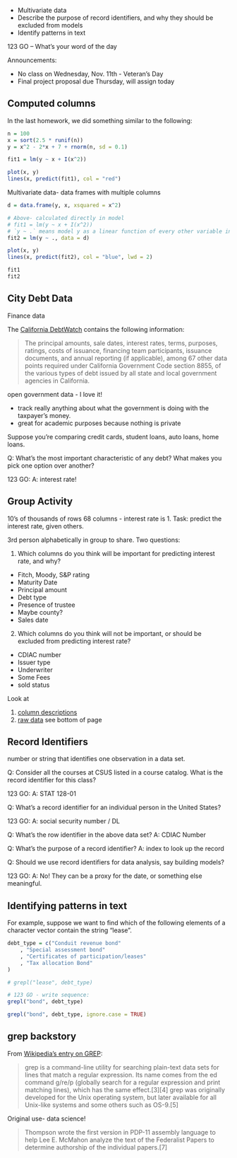 
- Multivariate data
- Describe the purpose of record identifiers, and why they should be excluded from models
- Identify patterns in text

123 GO – What’s your word of the day

Announcements:

- No class on Wednesday, Nov. 11th - Veteran's Day
- Final project proposal due Thursday, will assign today


## Computed columns

In the last homework, we did something similar to the following:

```r
n = 100
x = sort(2.5 * runif(n))
y = x^2 - 2*x + 7 + rnorm(n, sd = 0.1)

fit1 = lm(y ~ x + I(x^2))

plot(x, y)
lines(x, predict(fit1), col = "red")
```

Multivariate data- data frames with multiple columns

```r
d = data.frame(y, x, xsquared = x^2)

# Above- calculated directly in model
# fit1 = lm(y ~ x + I(x^2))
# `y ~ .` means model y as a linear function of every other variable in the data frame.
fit2 = lm(y ~ ., data = d)

plot(x, y)
lines(x, predict(fit2), col = "blue", lwd = 2)
```
```r
fit1
fit2
```


## City Debt Data

Finance data

The [California DebtWatch](https://data.debtwatch.treasurer.ca.gov/Raw-Data/CDA-ALL-Raw/x7jp-pweb) contains the following information:

> The principal amounts, sale dates, interest rates, terms, purposes, ratings, costs of issuance, financing team participants, issuance documents, and annual reporting (if applicable), among 67 other data points required under California Government Code section 8855, of the various types of debt issued by all state and local government agencies in California.

open government data - I love it!

- track really anything about what the government is doing with the taxpayer's money.
- great for academic purposes because nothing is private

Suppose you're comparing credit cards, student loans, auto loans, home loans.

Q: What's the most important characteristic of any debt?
What makes you pick one option over another?

123 GO:
A: interest rate!


## Group Activity

10's of thousands of rows
68 columns - interest rate is 1.
Task: predict the interest rate, given others.

3rd person alphabetically in group to share.
Two questions:

1. Which columns do you think will be important for predicting interest rate, and why?

- Fitch, Moody, S&P rating
- Maturity Date
- Principal amount
- Debt type
- Presence of trustee
- Maybe county?
- Sales date

2. Which columns do you think will not be important, or should be excluded from predicting interest rate?

- CDIAC number
- Issuer type
- Underwriter
- Some Fees
- sold status

Look at

1. [column descriptions](https://www.treasurer.ca.gov/cdiac/debtdata/database_text.asp)
2. [raw data](https://data.debtwatch.treasurer.ca.gov/Raw-Data/CDA-ALL-Raw/x7jp-pweb) see bottom of page



## Record Identifiers

number or string that identifies one observation in a data set.

Q: Consider all the courses at CSUS listed in a course catalog.
What is the record identifier for this class?

123 GO:
A: STAT 128-01

Q: What's a record identifier for an individual person in the United States?

123 GO:
A: social security number / DL


Q: What's the row identifier in the above data set?
A: CDIAC Number


Q: What's the purpose of a record identifier?
A: index to look up the record 


Q: Should we use record identifiers for data analysis, say building models?

123 GO:
A: No!
They can be a proxy for the date, or something else meaningful.


## Identifying patterns in text

For example, suppose we want to find which of the following elements of a character vector contain the string "lease".

```r
debt_type = c("Conduit revenue bond"
    , "Special assessment bond"
    , "Certificates of participation/leases"
    , "Tax allocation Bond"
)

# grepl("lease", debt_type)

# 123 GO - write sequence: 
grepl("bond", debt_type)
```

```r
grepl("bond", debt_type, ignore.case = TRUE)
```



## grep backstory

From [Wikipedia's entry on GREP](https://en.wikipedia.org/wiki/Grep):

> grep is a command-line utility for searching plain-text data sets for lines that match a regular expression. Its name comes from the ed command g/re/p (globally search for a regular expression and print matching lines), which has the same effect.[3][4] grep was originally developed for the Unix operating system, but later available for all Unix-like systems and some others such as OS-9.[5]

Original use- data science!

> Thompson wrote the first version in PDP-11 assembly language to help Lee E. McMahon analyze the text of the Federalist Papers to determine authorship of the individual papers.[7]
